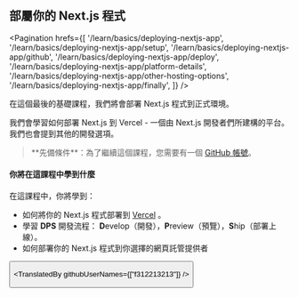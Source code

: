 
## 部屬你的 Next.js 程式

<Pagination
  hrefs={[
    '/learn/basics/deploying-nextjs-app',
    '/learn/basics/deploying-nextjs-app/setup',
    '/learn/basics/deploying-nextjs-app/github',
    '/learn/basics/deploying-nextjs-app/deploy',
    '/learn/basics/deploying-nextjs-app/platform-details',
    '/learn/basics/deploying-nextjs-app/other-hosting-options',
    '/learn/basics/deploying-nextjs-app/finally',
  ]}
/>

在這個最後的基礎課程，我們將會部署 Next.js 程式到正式環境。

我們會學習如何部署 Next.js 到 Vercel - 一個由 Next.js 開發者們所建構的平台。我們也會提到其他的開發選項。

<Blockquote>
  **先備條件**：為了繼續這個課程，您需要有一個 <a href="https://github.com/" target="_blank">GitHub 帳號</a>。
</Blockquote>

#### 你將在這課程中學到什麼

在這課程中，你將學到：
- 如何將你的 Next.js 程式部署到 <a href="https://vercel.com/?utm_source=next-site&utm_medium=learnpages&utm_campaign=next-website" target="_blank">Vercel</a> 。
- 學習 **DPS** 開發流程： **D**evelop（開發），**P**review（預覽），**S**hip（部署上線）。
- 如何部署你的 Next.js 程式到你選擇的網頁託管提供者

<Button
  content="前往課程 →"
  url="/learn/basics/deploying-nextjs-app/setup"
  basicStyle="text-white bg-[#0070f3]"
  hoverStyle="hover:opacity-90"
/>

<TranslatedBy githubUserNames={["f312213213"]} />